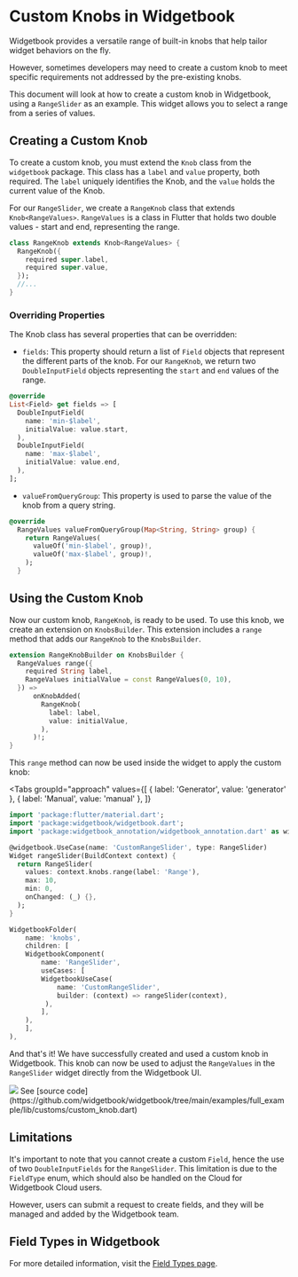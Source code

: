 # Custom Knobs in Widgetbook

Widgetbook provides a versatile range of built-in knobs that help tailor widget behaviors
on the fly.

However, sometimes developers may need to create a custom knob to meet specific
requirements not addressed by the pre-existing knobs.

This document will look at how to create a custom knob in Widgetbook, using a
`RangeSlider` as an example. This widget allows you to select a range from a series of
values.

## Creating a Custom Knob

To create a custom knob, you must extend the `Knob` class from the `widgetbook` package.
This class has a `label` and `value` property, both required. The `label` uniquely
identifies the Knob, and the `value` holds the current value of the Knob.

For our `RangeSlider`, we create a `RangeKnob` class that extends `Knob<RangeValues>`.
`RangeValues` is a class in Flutter that holds two double values - start and end,
representing the range.

```dart
class RangeKnob extends Knob<RangeValues> {
  RangeKnob({
    required super.label,
    required super.value,
  });
  //...
}
```

### Overriding Properties

The Knob class has several properties that can be overridden:

- `fields`: This property should return a list of `Field` objects that represent the
  different parts of the knob. For our `RangeKnob`, we return two `DoubleInputField`
  objects representing the `start` and `end` values of the range.

```dart
@override
List<Field> get fields => [
  DoubleInputField(
    name: 'min-$label',
    initialValue: value.start,
  ),
  DoubleInputField(
    name: 'max-$label',
    initialValue: value.end,
  ),
];

```

- `valueFromQueryGroup`: This property is used to parse the value of the knob from a query
  string.

```dart
@override
  RangeValues valueFromQueryGroup(Map<String, String> group) {
    return RangeValues(
      valueOf('min-$label', group)!,
      valueOf('max-$label', group)!,
    );
  }
```

## Using the Custom Knob

Now our custom knob, `RangeKnob`, is ready to be used. To use this knob, we create an
extension on `KnobsBuilder`. This extension includes a `range` method that adds our
`RangeKnob` to the `KnobsBuilder`.

```dart
extension RangeKnobBuilder on KnobsBuilder {
  RangeValues range({
    required String label,
    RangeValues initialValue = const RangeValues(0, 10),
  }) =>
      onKnobAdded(
        RangeKnob(
          label: label,
          value: initialValue,
        ),
      )!;
}
```

This `range` method can now be used inside the widget to apply the custom knob:

<Tabs
  groupId="approach"
  values={[
    { label: 'Generator', value: 'generator' },
    { label: 'Manual', value: 'manual' },
  ]}
>
<TabItem value="generator">

```dart
import 'package:flutter/material.dart';
import 'package:widgetbook/widgetbook.dart';
import 'package:widgetbook_annotation/widgetbook_annotation.dart' as widgetbook;

@widgetbook.UseCase(name: 'CustomRangeSlider', type: RangeSlider)
Widget rangeSlider(BuildContext context) {
  return RangeSlider(
    values: context.knobs.range(label: 'Range'),
    max: 10,
    min: 0,
    onChanged: (_) {},
  );
}
```

</TabItem>
<TabItem value="manual">

```dart
WidgetbookFolder(
    name: 'knobs',
    children: [
    WidgetbookComponent(
        name: 'RangeSlider',
        useCases: [
        WidgetbookUseCase(
            name: 'CustomRangeSlider',
            builder: (context) => rangeSlider(context),
         ),
        ],
    ),
    ],
),
```

</TabItem>
</Tabs>

And that's it! We have successfully created and used a custom knob in Widgetbook. This
knob can now be used to adjust the `RangeValues` in the `RangeSlider` widget directly from
the Widgetbook UI.

<Image src="/assets/knobs/rangeslider-knob.png" zoom />

<Info>
  See [source
  code](https://github.com/widgetbook/widgetbook/tree/main/examples/full_example/lib/customs/custom_knob.dart)
</Info>

## Limitations

It's important to note that you cannot create a custom `Field`, hence the use of two
`DoubleInputFields` for the `RangeSlider`. This limitation is due to the `FieldType` enum,
which should also be handled on the Cloud for Widgetbook Cloud users.

However, users can submit a request to create fields, and they will be managed and added
by the Widgetbook team.

## Field Types in Widgetbook

For more detailed information, visit the [Field Types page](/field-types).
